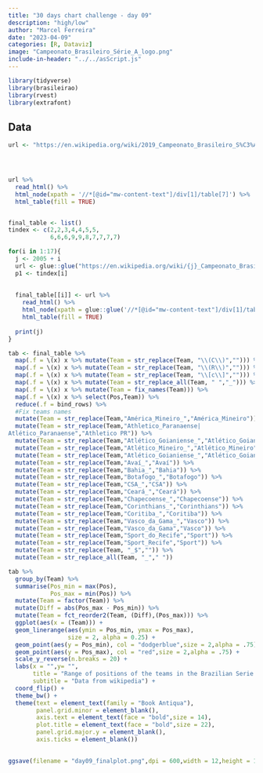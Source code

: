 ```yaml
---
title: "30 days chart challenge - day 09"
description: "high/low"
author: "Marcel Ferreira"
date: "2023-04-09"
categories: [R, Dataviz]
image: "Campeonato_Brasileiro_Série_A_logo.png"
include-in-header: "../../asScript.js"
---
```


```r
library(tidyverse)
library(brasileirao)
library(rvest)
library(extrafont)
```

## Data

```r
url <- "https://en.wikipedia.org/wiki/2019_Campeonato_Brasileiro_S%C3%A9rie_A"




url %>% 
  read_html() %>% 
  html_node(xpath = '//*[@id="mw-content-text"]/div[1]/table[7]') %>% 
  html_table(fill = TRUE)


final_table <- list()
tindex <- c(2,2,3,4,4,5,5,
            6,6,6,9,9,8,7,7,7,7)

for(i in 1:17){
  j <- 2005 + i
  url <- glue::glue("https://en.wikipedia.org/wiki/{j}_Campeonato_Brasileiro_S%C3%A9rie_A")
  p1 <- tindex[i]
  
  
  final_table[[i]] <- url %>% 
    read_html() %>% 
    html_node(xpath = glue::glue('//*[@id="mw-content-text"]/div[1]/table[{p1}]')) %>% 
    html_table(fill = TRUE)
  
  print(j)
}
```

```r
tab <- final_table %>%
  map(.f = \(x) x %>% mutate(Team = str_replace(Team, "\\(C\\)",""))) %>%
  map(.f = \(x) x %>% mutate(Team = str_replace(Team, "\\(R\\)",""))) %>%
  map(.f = \(x) x %>% mutate(Team = str_replace(Team, "\\[c\\]",""))) %>%
  map(.f = \(x) x %>% mutate(Team = str_replace_all(Team, " ","_"))) %>%
  map(.f = \(x) x %>% mutate(Team = fix_names(Team))) %>%
  map(.f = \(x) x %>% select(Pos,Team)) %>%
  reduce(.f = bind_rows) %>%
  #Fix teams names
  mutate(Team = str_replace(Team,"América_Mineiro_","América_Mineiro")) %>%
  mutate(Team = str_replace(Team,"Athletico_Paranaense|	
Atlético_Paranaense","Athletico PR")) %>%
  mutate(Team = str_replace(Team,"Atlético_Goianiense_","Atlético_Goianiense")) %>%
  mutate(Team = str_replace(Team,"Atlético_Mineiro_","Atlético_Mineiro")) %>%
  mutate(Team = str_replace(Team,"Atlético_Goianiense_","Atlético_Goianiense")) %>%
  mutate(Team = str_replace(Team,"Avaí_","Avaí")) %>%
  mutate(Team = str_replace(Team,"Bahia_","Bahia")) %>%
  mutate(Team = str_replace(Team,"Botafogo_","Botafogo")) %>%
  mutate(Team = str_replace(Team,"CSA_","CSA")) %>%
  mutate(Team = str_replace(Team,"Ceará_","Ceará")) %>%
  mutate(Team = str_replace(Team,"Chapecoense_","Chapecoense")) %>%
  mutate(Team = str_replace(Team,"Corinthians_","Corinthians")) %>%
  mutate(Team = str_replace(Team,"Coritiba_","Coritiba")) %>%
  mutate(Team = str_replace(Team,"Vasco_da_Gama_","Vasco")) %>%
  mutate(Team = str_replace(Team,"Vasco_da_Gama","Vasco")) %>%
  mutate(Team = str_replace(Team,"Sport_do_Recife","Sport")) %>%
  mutate(Team = str_replace(Team,"Sport_Recife","Sport")) %>%
  mutate(Team = str_replace(Team, "_$","")) %>%
  mutate(Team = str_replace_all(Team, "_"," "))
```

```r
tab %>%
  group_by(Team) %>%
  summarise(Pos_min = max(Pos),
            Pos_max = min(Pos)) %>%
  mutate(Team = factor(Team)) %>%
  mutate(Diff = abs(Pos_max - Pos_min)) %>%
  mutate(Team = fct_reorder2(Team, (Diff),(Pos_max))) %>%
  ggplot(aes(x = (Team))) +
  geom_linerange(aes(ymin = Pos_min, ymax = Pos_max),
                 size = 2, alpha = 0.25) +
  geom_point(aes(y = Pos_min), col = "dodgerblue",size = 2,alpha = .75) +
  geom_point(aes(y = Pos_max), col = "red",size = 2,alpha = .75) +
  scale_y_reverse(n.breaks = 20) +
  labs(x = "",y= "",
       title = "Range of positions of the teams in the Brazilian Serie A (2006~2022).",
       subtitle = "Data from wikipedia") +
  coord_flip() +
  theme_bw() +
  theme(text = element_text(family = "Book Antiqua"),
        panel.grid.minor = element_blank(),
        axis.text = element_text(face = "bold",size = 14),
        plot.title = element_text(face = "bold",size = 22),
        panel.grid.major.y = element_blank(),
        axis.ticks = element_blank())
  


```

```r
ggsave(filename = "day09_finalplot.png",dpi = 600,width = 12,height = 10)
```
